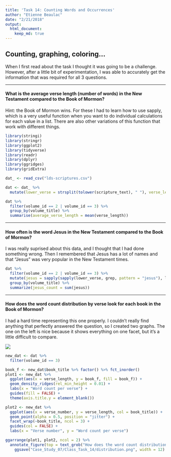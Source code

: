 ```yaml
---
title: 'Task 14: Counting Words and Occurrences'
author: "Etienne Beaulac"
date: "2/21/2018"
output: 
  html_document:
    keep_md: true
---
```


## Counting, graphing, coloring...

When I first read about the task I thought it was going to be a challenge. However, after a little bit of experimentation, I was able to accurately get the information that was required for all 3 questions.

----------

#### What is the average verse length (number of words) in the New Testament compared to the Book of Mormon?

Hint: the Book of Mormon wins. For these I had to learn how to use sapply, which is a very useful function when you want to do individual calculations for each value in a list. There are also other variations of this function that work with different things.
```r
library(stringi)
library(stringr)
library(ggplot2)
library(tidyverse)
library(readr)
library(dplyr)
library(ggridges)
library(gridExtra)
```
```r
dat_ <- read_csv("lds-scriptures.csv")

dat <- dat_ %>%
  mutate(lower_verse = strsplit(tolower(scripture_text), " "), verse_length = sapply(lower_verse, length))

dat %>%
  filter(volume_id == 2 | volume_id == 3) %>%
  group_by(volume_title) %>%
  summarise(average_verse_length = mean(verse_length))
```

---------

#### How often is the word Jesus in the New Testament compared to the Book of Mormon?

I was really suprised about this data, and I thought that I had done something wrong. Then I remembered that Jesus has a lot of names and that "Jesus" was very popular in the New Testament times.
```r
dat %>%
  filter(volume_id == 2 | volume_id == 3) %>%
  mutate(jesus = sapply(sapply(lower_verse, grep, pattern = "jesus"), length)) %>%
  group_by(volume_title) %>%
  summarize(jesus_count = sum(jesus))
```

----------

#### How does the word count distribution by verse look for each book in the Book of Mormon?

I had a hard time representing this one properly. I couldn't really find anything that perfectly answered the question, so I created two graphs. The one on the left is nice because it shows everything on one facet, but it's a little difficult to compare. 

![](distribution.png)

```r
new_dat <- dat %>% 
  filter(volume_id == 3)

book_f <- new_dat$book_title %>% factor() %>% fct_inorder()
plot1 <- new_dat %>% 
  ggplot(aes(x = verse_length, y = book_f, fill = book_f)) +
  geom_density_ridges(rel_min_height = 0.01) +
  labs(x = "Word count per verse") +
  guides(fill = FALSE) +
  theme(axis.title.y = element_blank())

plot2 <- new_dat %>% 
  ggplot(aes(x = verse_number, y = verse_length, col = book_title)) +
  geom_point(alpha = 0.5, position = "jitter") +
  facet_wrap(~book_title, ncol = 3) +
  guides(col = FALSE) +
  labs(x = "Verse number", y = "Word count per verse")

ggarrange(plot1, plot2, ncol = 2) %>% 
  annotate_figure(top = text_grob("How does the word count distribution by verse look for each book in the Book of Mormon?", color = "red", face = "bold", size = 14)) +
    ggsave("Case_Study_07/Class_Task_14/distribution.png", width = 12)
```